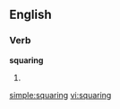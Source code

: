 ==English==

===Verb===
'''squaring'''

# {{present participle of|[[square]]}}

[[simple:squaring]]
[[vi:squaring]]